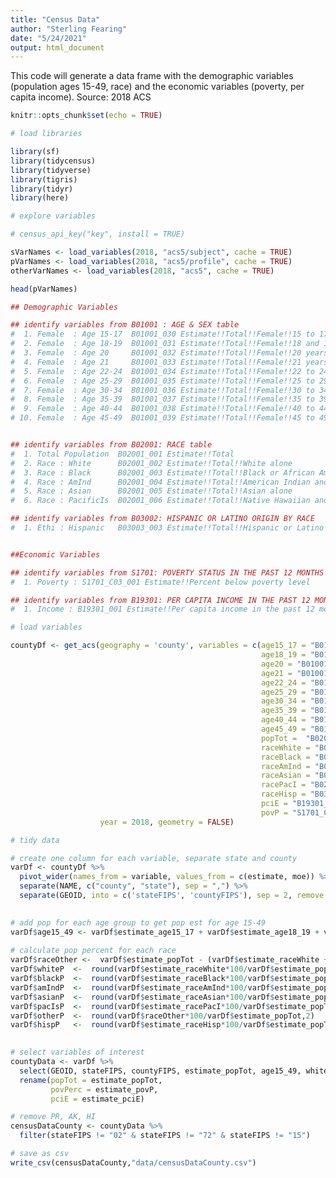 ```yaml
---
title: "Census Data"
author: "Sterling Fearing"
date: "5/24/2021"
output: html_document
---
```


This code will generate a data frame with the demographic variables (population ages 15-49, race) and the economic variables (poverty, per capita income). 
Source: 2018 ACS
```r
knitr::opts_chunk$set(echo = TRUE)
```

```r
# load libraries

library(sf)
library(tidycensus)
library(tidyverse)
library(tigris)
library(tidyr)
library(here)

```

```r
# explore variables

# census_api_key("key", install = TRUE)

sVarNames <- load_variables(2018, "acs5/subject", cache = TRUE)
pVarNames <- load_variables(2018, "acs5/profile", cache = TRUE)
otherVarNames <- load_variables(2018, "acs5", cache = TRUE)

head(pVarNames)

## Demographic Variables

## identify variables from B01001 : AGE & SEX table
#  1. Female  : Age 15-17  B01001_030 Estimate!!Total!!Female!!15 to 17 years
#  2. Female  : Age 18-19  B01001_031 Estimate!!Total!!Female!!18 and 19 years
#  3. Female  : Age 20     B01001_032 Estimate!!Total!!Female!!20 years
#  4. Female  : Age 21     B01001_033 Estimate!!Total!!Female!!21 years
#  5. Female  : Age 22-24  B01001_034 Estimate!!Total!!Female!!22 to 24 years
#  6. Female  : Age 25-29  B01001_035 Estimate!!Total!!Female!!25 to 29 years
#  7. Female  : Age 30-34  B01001_036 Estimate!!Total!!Female!!30 to 34 years
#  8. Female  : Age 35-39  B01001_037 Estimate!!Total!!Female!!35 to 39 years
#  9. Female  : Age 40-44  B01001_038 Estimate!!Total!!Female!!40 to 44 years
# 10. Female  : Age 45-49  B01001_039 Estimate!!Total!!Female!!45 to 49 years


## identify variables from B02001: RACE table
#  1. Total Population  B02001_001 Estimate!!Total	
#  2. Race : White      B02001_002 Estimate!!Total!!White alone	
#  3. Race : Black      B02001_003 Estimate!!Total!!Black or African American alone	
#  4. Race : AmInd      B02001_004 Estimate!!Total!!American Indian and Alaska Native alone	
#  5. Race : Asian      B02001_005 Estimate!!Total!!Asian alone	
#  6. Race : PacificIs  B02001_006 Estimate!!Total!!Native Hawaiian and Other Pacific Islander alone	

## identify variables from B03002: HISPANIC OR LATINO ORIGIN BY RACE
#  1. Ethi : Hispanic   B03003_003 Estimate!!Total!!Hispanic or Latino	B03003_001 total pop


##Economic Variables

## identify variables from S1701: POVERTY STATUS IN THE PAST 12 MONTHS
#  1. Poverty : S1701_C03_001 Estimate!!Percent below poverty level

## identify variables from B19301: PER CAPITA INCOME IN THE PAST 12 MONTHS (IN 2018 INFLATION-ADJUSTED DOLLARS)
#  1. Income : B19301_001 Estimate!!Per capita income in the past 12 months (in 2018 inflation-adjusted dollars)

```


```r
# load variables

countyDf <- get_acs(geography = 'county', variables = c(age15_17 = "B01001_030",
                                                        age18_19 = "B01001_031",
                                                        age20 = "B01001_032",
                                                        age21 = "B01001_033",
                                                        age22_24 = "B01001_034",
                                                        age25_29 = "B01001_035",
                                                        age30_34 = "B01001_036",
                                                        age35_39 = "B01001_037",
                                                        age40_44 = "B01001_038",
                                                        age45_49 = "B01001_039",
                                                        popTot =  "B02001_001",
                                                        raceWhite = "B02001_002",
                                                        raceBlack = "B02001_003",
                                                        raceAmInd = "B02001_004",
                                                        raceAsian = "B02001_005",
                                                        racePacI = "B02001_006", 
                                                        raceHisp = "B03003_003",
                                                        pciE = "B19301_001",
                                                        povP = "S1701_C03_001"),
                    year = 2018, geometry = FALSE)

```

```r
# tidy data

# create one column for each variable, separate state and county
varDf <- countyDf %>%
  pivot_wider(names_from = variable, values_from = c(estimate, moe)) %>%
  separate(NAME, c("county", "state"), sep = ",") %>%
  separate(GEOID, into = c('stateFIPS', 'countyFIPS'), sep = 2, remove = FALSE)
  

# add pop for each age group to get pop est for age 15-49  
varDf$age15_49 <- varDf$estimate_age15_17 + varDf$estimate_age18_19 + varDf$estimate_age20 + varDf$estimate_age21 + varDf$estimate_age21 + varDf$estimate_age22_24 + varDf$estimate_age25_29 + varDf$estimate_age30_34 + varDf$estimate_age35_39 + varDf$estimate_age40_44 + varDf$estimate_age45_49
  
# calculate pop percent for each race
varDf$raceOther <-  varDf$estimate_popTot - (varDf$estimate_raceWhite + varDf$estimate_raceBlack + varDf$estimate_raceAmInd                       + varDf$estimate_raceAsian + varDf$estimate_racePacI)
varDf$whiteP  <-  round(varDf$estimate_raceWhite*100/varDf$estimate_popTot,2) 
varDf$blackP  <-  round(varDf$estimate_raceBlack*100/varDf$estimate_popTot,2)
varDf$amIndP  <-  round(varDf$estimate_raceAmInd*100/varDf$estimate_popTot,2)
varDf$asianP  <-  round(varDf$estimate_raceAsian*100/varDf$estimate_popTot,2)
varDf$pacIsP  <-  round(varDf$estimate_racePacI*100/varDf$estimate_popTot,2)
varDf$otherP  <-  round(varDf$raceOther*100/varDf$estimate_popTot,2)
varDf$hispP   <-  round(varDf$estimate_raceHisp*100/varDf$estimate_popTot,2)
  

# select variables of interest 
countyData <- varDf %>%
  select(GEOID, stateFIPS, countyFIPS, estimate_popTot, age15_49, whiteP, blackP, amIndP, asianP, pacIsP, hispP, otherP, estimate_povP, estimate_pciE) %>%
  rename(popTot = estimate_popTot,
         povPerc = estimate_povP,
         pciE = estimate_pciE) 

# remove PR, AK, HI
censusDataCounty <- countyData %>%
  filter(stateFIPS != "02" & stateFIPS != "72" & stateFIPS != "15")

# save as csv
write_csv(censusDataCounty,"data/censusDataCounty.csv")

```


